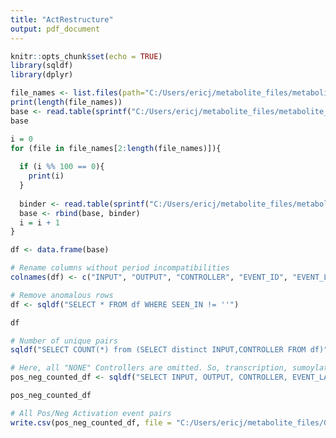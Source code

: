 ```yaml
---
title: "ActRestructure"
output: pdf_document
---
```


```r
knitr::opts_chunk$set(echo = TRUE)
library(sqldf)
library(dplyr)
```

```r
file_names <- list.files(path="C:/Users/ericj/metabolite_files/metabolite_tsvs/")
print(length(file_names))
base <- read.table(sprintf("C:/Users/ericj/metabolite_files/metabolite_tsvs/%s", file_names[1]), sep="\t", header=TRUE, fill=TRUE, quote="\"")[c(1:5, 19)]
base
```

```r
i = 0
for (file in file_names[2:length(file_names)]){
  
  if (i %% 100 == 0){
    print(i)
  }
  
  binder <- read.table(sprintf("C:/Users/ericj/metabolite_files/metabolite_tsvs/%s", file), sep="\t", header=TRUE, fill=TRUE, quote="\"")[c(1:5, 19)]
  base <- rbind(base, binder)
  i = i + 1
}

df <- data.frame(base)

# Rename columns without period incompatibilities
colnames(df) <- c("INPUT", "OUTPUT", "CONTROLLER", "EVENT_ID", "EVENT_LABEL", "SEEN_IN")

# Remove anomalous rows
df <- sqldf("SELECT * FROM df WHERE SEEN_IN != ''")

df
```

```r
# Number of unique pairs
sqldf("SELECT COUNT(*) from (SELECT distinct INPUT,CONTROLLER FROM df)")
```

```r
# Here, all "NONE" Controllers are omitted. So, transcription, sumoylation, etc. are not in this dataframe.
pos_neg_counted_df <- sqldf("SELECT INPUT, OUTPUT, CONTROLLER, EVENT_LABEL, COUNT(*) AS COUNTER, SEEN_IN FROM df WHERE CONTROLLER!='NONE' GROUP BY OUTPUT, CONTROLLER, EVENT_LABEL ORDER BY COUNTER DESC")

pos_neg_counted_df
```

```r
# All Pos/Neg Activation event pairs
write.csv(pos_neg_counted_df, file = "C:/Users/ericj/metabolite_files/GephiVizFiles/ActCount_df.csv", row.names=FALSE)
```